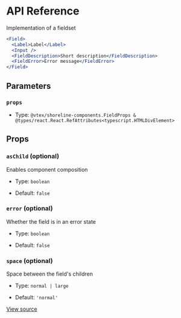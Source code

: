 # API Reference

Implementation of a fieldset

```jsx
<Field>
  <Label>Label</Label>
  <Input />
  <FieldDescription>Short description</FieldDescription>
  <FieldError>Error message</FieldError>
</Field>
```

## Parameters

### `props`

- Type: `@vtex/shoreline-components.FieldProps & @types/react.React.RefAttributes<typescript.HTMLDivElement>`

## Props

### `asChild` (optional)

Enables component composition

- Type: `boolean`

- Default: `false`

### `error` (optional)

Whether the field is in an error state

- Type: `boolean`

- Default: `false`

### `space` (optional)

Space between the field's children

- Type: `normal | large`

- Default: `'normal'`

[View source](https://github.com/vtex/shoreline/blob/372be16dc/packages/components/src/field/field.tsx#L18)
